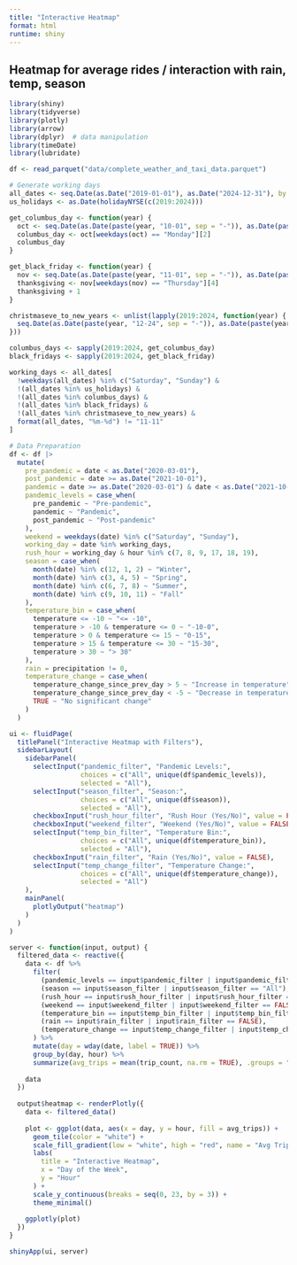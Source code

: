 ```yaml
---
title: "Interactive Heatmap"
format: html
runtime: shiny
---
```


## Heatmap for average rides / interaction with rain, temp, season 

```r
library(shiny)
library(tidyverse)
library(plotly)
library(arrow)
library(dplyr)  # data manipulation
library(timeDate)
library(lubridate)

df <- read_parquet("data/complete_weather_and_taxi_data.parquet")

# Generate working days
all_dates <- seq.Date(as.Date("2019-01-01"), as.Date("2024-12-31"), by = "day")
us_holidays <- as.Date(holidayNYSE(c(2019:2024)))

get_columbus_day <- function(year) {
  oct <- seq.Date(as.Date(paste(year, "10-01", sep = "-")), as.Date(paste(year, "10-31", sep = "-")), by = "day")
  columbus_day <- oct[weekdays(oct) == "Monday"][2]
  columbus_day
}

get_black_friday <- function(year) {
  nov <- seq.Date(as.Date(paste(year, "11-01", sep = "-")), as.Date(paste(year, "11-30", sep = "-")), by = "day")
  thanksgiving <- nov[weekdays(nov) == "Thursday"][4]
  thanksgiving + 1
}

christmaseve_to_new_years <- unlist(lapply(2019:2024, function(year) {
  seq.Date(as.Date(paste(year, "12-24", sep = "-")), as.Date(paste(year, "12-31", sep = "-")), by = "day")
}))

columbus_days <- sapply(2019:2024, get_columbus_day)
black_fridays <- sapply(2019:2024, get_black_friday)

working_days <- all_dates[
  !weekdays(all_dates) %in% c("Saturday", "Sunday") & 
  !(all_dates %in% us_holidays) & 
  !(all_dates %in% columbus_days) & 
  !(all_dates %in% black_fridays) & 
  !(all_dates %in% christmaseve_to_new_years) & 
  format(all_dates, "%m-%d") != "11-11"
]

# Data Preparation
df <- df |> 
  mutate(
    pre_pandemic = date < as.Date("2020-03-01"),
    post_pandemic = date >= as.Date("2021-10-01"),
    pandemic = date >= as.Date("2020-03-01") & date < as.Date("2021-10-01"),
    pandemic_levels = case_when(
      pre_pandemic ~ "Pre-pandemic",
      pandemic ~ "Pandemic",
      post_pandemic ~ "Post-pandemic"
    ),
    weekend = weekdays(date) %in% c("Saturday", "Sunday"),
    working_day = date %in% working_days,
    rush_hour = working_day & hour %in% c(7, 8, 9, 17, 18, 19),
    season = case_when(
      month(date) %in% c(12, 1, 2) ~ "Winter",
      month(date) %in% c(3, 4, 5) ~ "Spring",
      month(date) %in% c(6, 7, 8) ~ "Summer",
      month(date) %in% c(9, 10, 11) ~ "Fall"
    ),
    temperature_bin = case_when(
      temperature <= -10 ~ "<= -10",
      temperature > -10 & temperature <= 0 ~ "-10-0",
      temperature > 0 & temperature <= 15 ~ "0-15",
      temperature > 15 & temperature <= 30 ~ "15-30",
      temperature > 30 ~ "> 30"
    ),
    rain = precipitation != 0,
    temperature_change = case_when(
      temperature_change_since_prev_day > 5 ~ "Increase in temperature",
      temperature_change_since_prev_day < -5 ~ "Decrease in temperature",
      TRUE ~ "No significant change"
    )
  )
```

```r
ui <- fluidPage(
  titlePanel("Interactive Heatmap with Filters"),
  sidebarLayout(
    sidebarPanel(
      selectInput("pandemic_filter", "Pandemic Levels:", 
                  choices = c("All", unique(df$pandemic_levels)), 
                  selected = "All"),
      selectInput("season_filter", "Season:", 
                  choices = c("All", unique(df$season)), 
                  selected = "All"),
      checkboxInput("rush_hour_filter", "Rush Hour (Yes/No)", value = FALSE),
      checkboxInput("weekend_filter", "Weekend (Yes/No)", value = FALSE),
      selectInput("temp_bin_filter", "Temperature Bin:", 
                  choices = c("All", unique(df$temperature_bin)), 
                  selected = "All"),
      checkboxInput("rain_filter", "Rain (Yes/No)", value = FALSE),
      selectInput("temp_change_filter", "Temperature Change:", 
                  choices = c("All", unique(df$temperature_change)), 
                  selected = "All")
    ),
    mainPanel(
      plotlyOutput("heatmap")
    )
  )
)
```

```r
server <- function(input, output) {
  filtered_data <- reactive({
    data <- df %>%
      filter(
        (pandemic_levels == input$pandemic_filter | input$pandemic_filter == "All"),
        (season == input$season_filter | input$season_filter == "All"),
        (rush_hour == input$rush_hour_filter | input$rush_hour_filter == FALSE),
        (weekend == input$weekend_filter | input$weekend_filter == FALSE),
        (temperature_bin == input$temp_bin_filter | input$temp_bin_filter == "All"),
        (rain == input$rain_filter | input$rain_filter == FALSE),
        (temperature_change == input$temp_change_filter | input$temp_change_filter == "All")
      ) %>%
      mutate(day = wday(date, label = TRUE)) %>%
      group_by(day, hour) %>%
      summarize(avg_trips = mean(trip_count, na.rm = TRUE), .groups = "drop")
    
    data
  })
  
  output$heatmap <- renderPlotly({
    data <- filtered_data()
    
    plot <- ggplot(data, aes(x = day, y = hour, fill = avg_trips)) +
      geom_tile(color = "white") +
      scale_fill_gradient(low = "white", high = "red", name = "Avg Trips") +
      labs(
        title = "Interactive Heatmap",
        x = "Day of the Week",
        y = "Hour"
      ) +
      scale_y_continuous(breaks = seq(0, 23, by = 3)) +
      theme_minimal()
    
    ggplotly(plot)
  })
}
```

```r
shinyApp(ui, server)
```

